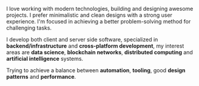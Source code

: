 I love working with modern technologies, building and designing awesome projects. I prefer minimalistic and clean designs with a strong user experience. I'm focused in achieving a better problem-solving method for challenging tasks.

I develop both client and server side software, specialized in <b className="text-primary lined-link">backend/infrastructure</b> and <b className="text-primary lined-link">cross-platform development</b>, my interest areas are <b className="text-primary lined-link">data science</b>, <b className="text-primary lined-link">blockchain networks</b>, <b className="text-primary lined-link">distributed computing</b> and <b className="text-primary lined-link">artificial intelligence</b> systems.

Trying to achieve a balance between <b className="text-primary lined-link">automation</b>, <b className="text-primary lined-link">tooling</b>, good <b className="text-primary lined-link">design patterns</b> and <b className="text-primary lined-link">performance</b>.
